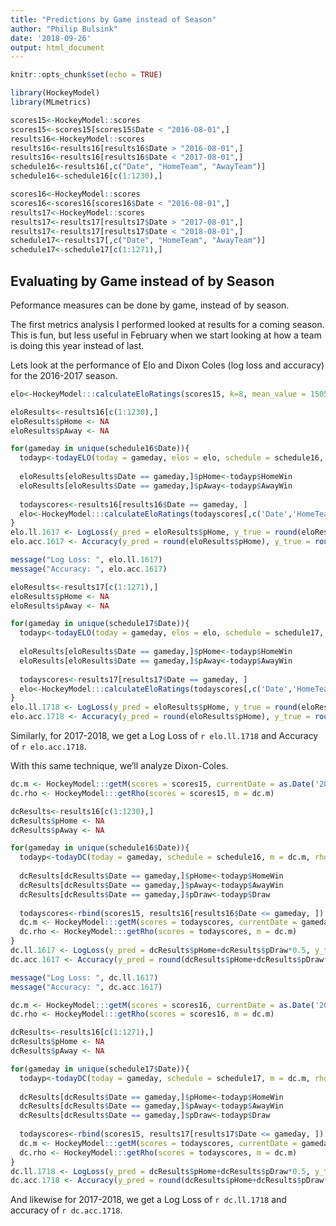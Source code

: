```yaml
---
title: "Predictions by Game instead of Season"
author: "Philip Bulsink"
date: '2018-09-26'
output: html_document
---
```


```r
knitr::opts_chunk$set(echo = TRUE)

library(HockeyModel)
library(MLmetrics)

scores15<-HockeyModel::scores
scores15<-scores15[scores15$Date < "2016-08-01",]
results16<-HockeyModel::scores
results16<-results16[results16$Date > "2016-08-01",]
results16<-results16[results16$Date < "2017-08-01",]
schedule16<-results16[,c("Date", "HomeTeam", "AwayTeam")]
schedule16<-schedule16[c(1:1230),]

scores16<-HockeyModel::scores
scores16<-scores16[scores16$Date < "2016-08-01",]
results17<-HockeyModel::scores
results17<-results17[results17$Date > "2017-08-01",]
results17<-results17[results17$Date < "2018-08-01",]
schedule17<-results17[,c("Date", "HomeTeam", "AwayTeam")]
schedule17<-schedule17[c(1:1271),]
```

## Evaluating by Game instead of by Season

Peformance measures can be done by game, instead of by season. 

The first metrics analysis I performed looked at results for a coming season. This is fun, but less useful in February when we start looking at how a team is doing this year instead of last. 

Lets look at the performance of Elo and Dixon Coles (log loss and accuracy) for the 2016-2017 season.

```r
elo<-HockeyModel:::calculateEloRatings(scores15, k=8, mean_value = 1505, new_teams = 1300, regress_strength = 3, home_adv = 35)

eloResults<-results16[c(1:1230),]
eloResults$pHome <- NA
eloResults$pAway <- NA

for(gameday in unique(schedule16$Date)){
  todayp<-todayELO(today = gameday, elos = elo, schedule = schedule16, pDraw = 0)
  
  eloResults[eloResults$Date == gameday,]$pHome<-todayp$HomeWin
  eloResults[eloResults$Date == gameday,]$pAway<-todayp$AwayWin
  
  todayscores<-results16[results16$Date == gameday, ]
  elo<-HockeyModel:::calculateEloRatings(todayscores[,c('Date','HomeTeam','AwayTeam','HomeGoals','AwayGoals', 'Result')], ratings_history = elo, k=8, mean_value = 1505, new_teams = 1300, regress_strength = 3, home_adv = 35)
}
elo.ll.1617 <- LogLoss(y_pred = eloResults$pHome, y_true = round(eloResults$Result))
elo.acc.1617 <- Accuracy(y_pred = round(eloResults$pHome), y_true = round(eloResults$Result))

message("Log Loss: ", elo.ll.1617)
message("Accuracy: ", elo.acc.1617)
```

```r
eloResults<-results17[c(1:1271),]
eloResults$pHome <- NA
eloResults$pAway <- NA

for(gameday in unique(schedule17$Date)){
  todayp<-todayELO(today = gameday, elos = elo, schedule = schedule17, pDraw = 0)
  
  eloResults[eloResults$Date == gameday,]$pHome<-todayp$HomeWin
  eloResults[eloResults$Date == gameday,]$pAway<-todayp$AwayWin
  
  todayscores<-results17[results17$Date == gameday, ]
  elo<-HockeyModel:::calculateEloRatings(todayscores[,c('Date','HomeTeam','AwayTeam','HomeGoals','AwayGoals', 'Result')], ratings_history = elo, k=8, mean_value = 1505, new_teams = 1300, regress_strength = 3, home_adv = 35)
}
elo.ll.1718 <- LogLoss(y_pred = eloResults$pHome, y_true = round(eloResults$Result))
elo.acc.1718 <- Accuracy(y_pred = round(eloResults$pHome), y_true = round(eloResults$Result))
```
Similarly, for 2017-2018, we get a Log Loss of `r elo.ll.1718` and Accuracy of `r elo.acc.1718`.

With this same technique, we'll analyze Dixon-Coles.
```r
dc.m <- HockeyModel:::getM(scores = scores15, currentDate = as.Date('2016-10-02'))
dc.rho <- HockeyModel:::getRho(scores = scores15, m = dc.m)

dcResults<-results16[c(1:1230),]
dcResults$pHome <- NA
dcResults$pAway <- NA

for(gameday in unique(schedule16$Date)){
  todayp<-todayDC(today = gameday, schedule = schedule16, m = dc.m, rho = dc.rho)
  
  dcResults[dcResults$Date == gameday,]$pHome<-todayp$HomeWin
  dcResults[dcResults$Date == gameday,]$pAway<-todayp$AwayWin
  dcResults[dcResults$Date == gameday,]$pDraw<-todayp$Draw
  
  todayscores<-rbind(scores15, results16[results16$Date <= gameday, ])
  dc.m <- HockeyModel:::getM(scores = todayscores, currentDate = gameday)
  dc.rho <- HockeyModel:::getRho(scores = todayscores, m = dc.m)
}
dc.ll.1617 <- LogLoss(y_pred = dcResults$pHome+dcResults$pDraw*0.5, y_true = round(dcResults$Result))
dc.acc.1617 <- Accuracy(y_pred = round(dcResults$pHome+dcResults$pDraw*0.5), y_true = round(dcResults$Result))

message("Log Loss: ", dc.ll.1617)
message("Accuracy: ", dc.acc.1617)
```

```r
dc.m <- HockeyModel:::getM(scores = scores16, currentDate = as.Date('2017-10-02'))
dc.rho <- HockeyModel:::getRho(scores = scores16, m = dc.m)

dcResults<-results16[c(1:1271),]
dcResults$pHome <- NA
dcResults$pAway <- NA

for(gameday in unique(schedule17$Date)){
  todayp<-todayDC(today = gameday, schedule = schedule17, m = dc.m, rho = dc.rho)
  
  dcResults[dcResults$Date == gameday,]$pHome<-todayp$HomeWin
  dcResults[dcResults$Date == gameday,]$pAway<-todayp$AwayWin
  dcResults[dcResults$Date == gameday,]$pDraw<-todayp$Draw
  
  todayscores<-rbind(scores15, results17[results17$Date <= gameday, ])
  dc.m <- HockeyModel:::getM(scores = todayscores, currentDate = gameday)
  dc.rho <- HockeyModel:::getRho(scores = todayscores, m = dc.m)
}
dc.ll.1718 <- LogLoss(y_pred = dcResults$pHome+dcResults$pDraw*0.5, y_true = round(dcResults$Result))
dc.acc.1718 <- Accuracy(y_pred = round(dcResults$pHome+dcResults$pDraw*0.5), y_true = round(dcResults$Result))
```

And likewise for 2017-2018, we get a Log Loss of `r dc.ll.1718` and accuracy of `r dc.acc.1718`.
